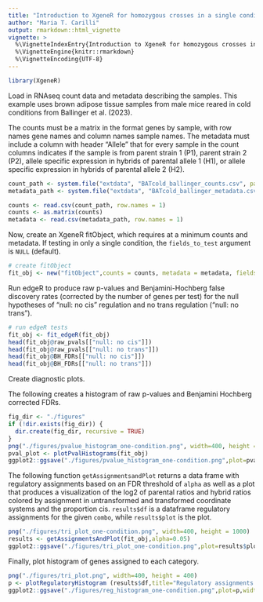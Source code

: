 ```yaml
---
title: "Introduction to XgeneR for homozygous crosses in a single condition."
author: "Maria T. Carilli"
output: rmarkdown::html_vignette
vignette: >
  %\VignetteIndexEntry{Introduction to XgeneR for homozygous crosses in a single condition.}
  %\VignetteEngine{knitr::rmarkdown}
  %\VignetteEncoding{UTF-8}
---
```


```r
library(XgeneR)
```

Load in RNAseq count data and metadata describing the samples. This example uses brown adipose tissue samples from male mice reared in cold conditions from Ballinger et al. (2023). 

The counts must be a matrix in the format genes by sample, with row names gene names and column names sample names. The metadata must include a column with header "Allele" that for every sample in the count columns indicates if the sample is from parent strain 1 (P1), parent strain 2 (P2), allele specific expression in hybrids of parental allele 1 (H1), or allele specific expression in hybrids of parental allele 2 (H2).

```r
count_path <- system.file("extdata", "BATcold_ballinger_counts.csv", package = "XgeneR")
metadata_path <- system.file("extdata", "BATcold_ballinger_metadata.csv", package = "XgeneR")

counts <- read.csv(count_path, row.names = 1)
counts <- as.matrix(counts)
metadata <- read.csv(metadata_path, row.names = 1) 
```

Now, create an XgeneR fitObject, which requires at a minimum counts and metadata. If testing in only a single condition, the `fields_to_test` argument is `NULL` (default). 

```r
# create fitObject
fit_obj <- new("fitObject",counts = counts, metadata = metadata, fields_to_test = NULL)
```

Run edgeR to produce raw p-values and Benjamini-Hochberg false discovery rates (corrected by the number of genes per test) for the null hypotheses of "null: no cis" regulation and no trans regulation ("null: no trans"). 
```r
# run edgeR tests
fit_obj <- fit_edgeR(fit_obj)
head(fit_obj@raw_pvals[["null: no cis"]])
head(fit_obj@raw_pvals[["null: no trans"]])
head(fit_obj@BH_FDRs[["null: no cis"]])
head(fit_obj@BH_FDRs[["null: no trans"]])
```

Create diagnostic plots. 

The following creates a histogram of raw p-values and Benjamini Hochberg corrected FDRs.
```r
fig_dir <- "./figures"
if (!dir.exists(fig_dir)) {
  dir.create(fig_dir, recursive = TRUE)
}
png("./figures/pvalue_histogram_one-condition.png", width=400, height = 400)
pval_plot <- plotPvalHistograms(fit_obj)
ggplot2::ggsave("./figures/pvalue_histogram_one-condition.png",plot=pval_plot,width=4,height=4)
```

The following function `getAssignmentsandPlot` returns a data frame with regulatory assignments based on an FDR threshold of `alpha` as well as a plot that produces a visualization of the log2 of parental ratios and hybrid ratios colored by assignment in untransformed and transformed coordinate systems and the proportion cis. `results$df` is a dataframe regulatory assignments for the given `combo`, while `results$plot` is the plot.  

```r
png("./figures/tri_plot_one-condition.png", width=400, height = 1000)
results <- getAssignmentsAndPlot(fit_obj,alpha=0.05)
ggplot2::ggsave("./figures/tri_plot_one-condition.png",plot=results$plot,width=4,height=10)
```

Finally, plot histogram of genes assigned to each category.
```r
png("./figures/tri_plot.png", width=400, height = 400)
p <- plotRegulatoryHistogram (results$df,title="Regulatory assignments quantified")
ggplot2::ggsave("./figures/reg_histogram_one-condition.png",plot=p,width=4,height=4)
```
